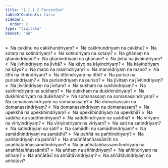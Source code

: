 ```yaml
---
title: "1.1.1.2 Paccanīka"
tableOfContents: false
sidebar:
  order: 2
type: "tipitaka"
basket: "ab"
---
```



<DynamicBreadcrumb />

<Division number="3">

<Paragraph number="47">
»  Na cakkhu na cakkhundriyaṃ?
</Paragraph>

<Paragraph number="48">
«  Na cakkhundriyaṃ na cakkhu?
</Paragraph>

<Paragraph number="49">
»  Na sotaṃ na sotindriyaṃ?
</Paragraph>

<Paragraph number="50">
«  Na sotindriyaṃ na sotaṃ?
</Paragraph>

<Paragraph number="51">
»  Na ghānaṃ na ghānindriyaṃ?
</Paragraph>

<Paragraph number="52">
«  Na ghānindriyaṃ na ghānaṃ?
</Paragraph>

<Paragraph number="53">
»  Na jivhā na jivhindriyaṃ?
</Paragraph>

<Paragraph number="54">
«  Na jivhindriyaṃ na jivhā?
</Paragraph>

<Paragraph number="55">
»  Na kāyo na kāyindriyaṃ?
</Paragraph>

<Paragraph number="56">
«  Na kāyindriyaṃ na kāyo?
</Paragraph>

<Paragraph number="57">
»  Na mano na manindriyaṃ?
</Paragraph>

<Paragraph number="58">
«  Na manindriyaṃ na mano?
</Paragraph>

<Paragraph number="59">
»  Na itthī na itthindriyaṃ?
</Paragraph>

<Paragraph number="60">
«  Na itthindriyaṃ na itthī?
</Paragraph>

<Paragraph number="61">
»  Na puriso na purisindriyaṃ?
</Paragraph>

<Paragraph number="62">
«  Na purisindriyaṃ na puriso?
</Paragraph>

<Paragraph number="63">
»  Na jīvitaṃ na jīvitindriyaṃ?
</Paragraph>

<Paragraph number="64">
«  Na jīvitindriyaṃ na jīvitaṃ?
</Paragraph>

<Paragraph number="65">
»  Na sukhaṃ na sukhindriyaṃ?
</Paragraph>

<Paragraph number="66">
«  Na sukhindriyaṃ na sukhaṃ?
</Paragraph>

<Paragraph number="67">
»  Na dukkhaṃ na dukkhindriyaṃ?
</Paragraph>

<Paragraph number="68">
«  Na dukkhindriyaṃ na dukkhaṃ?
</Paragraph>

<Paragraph number="69">
»  Na somanassaṃ na somanassindriyaṃ?
</Paragraph>

<Paragraph number="70">
«  Na somanassindriyaṃ na somanassaṃ?
</Paragraph>

<Paragraph number="71">
»  Na domanassaṃ na domanassindriyaṃ?
</Paragraph>

<Paragraph number="72">
«  Na domanassindriyaṃ na domanassaṃ?
</Paragraph>

<Paragraph number="73">
»  Na upekkhā na upekkhindriyaṃ?
</Paragraph>

<Paragraph number="74">
«  Na upekkhindriyaṃ na upekkhā?
</Paragraph>

<Paragraph number="75">
»  Na saddhā na saddhindriyaṃ?
</Paragraph>

<Paragraph number="76">
«  Na saddhindriyaṃ na saddhā?
</Paragraph>

<Paragraph number="77">
»  Na vīriyaṃ na vīriyindriyaṃ?
</Paragraph>

<Paragraph number="78">
«  Na vīriyindriyaṃ na vīriyaṃ?
</Paragraph>

<Paragraph number="79">
»  Na sati na satindriyaṃ?
</Paragraph>

<Paragraph number="80">
«  Na satindriyaṃ na sati?
</Paragraph>

<Paragraph number="81">
»  Na samādhi na samādhindriyaṃ?
</Paragraph>

<Paragraph number="82">
«  Na samādhindriyaṃ na samādhi?
</Paragraph>

<Paragraph number="83">
»  Na paññā na paññindriyaṃ?
</Paragraph>

<Paragraph number="84">
«  Na paññindriyaṃ na paññā?
</Paragraph>

<Paragraph number="85">
»  Na anaññātaññassāmīti na anaññātaññassāmītindriyaṃ?
</Paragraph>

<Paragraph number="86">
«  Na anaññātaññassāmītindriyaṃ na anaññātaññassāmīti?
</Paragraph>

<Paragraph number="87">
»  Na aññaṃ na aññindriyaṃ?
</Paragraph>

<Paragraph number="88">
«  Na aññindriyaṃ na aññaṃ?
</Paragraph>

<Paragraph number="89">
»  Na aññātāvī na aññātāvindriyaṃ?
</Paragraph>

<Paragraph number="90">
«  Na aññātāvindriyaṃ na aññātāvī?
</Paragraph>
</Division>